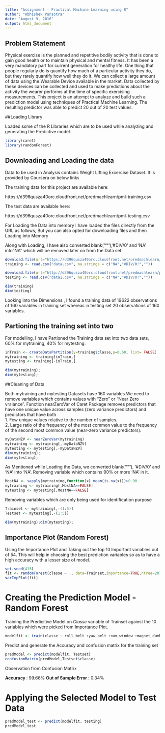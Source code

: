 ---
title: "Assignment - Practical Machine Learning using R"
author: "Abhishek Pansotra"
date: "August 9, 2016"
output: html_document
---

## Problem Statement
Physical exercise is the planned and repetitive bodily activity that is done to gain good health or to maintain physical and mental fitness. It has been a very mandatory part for current generation for healthy life. One thing that people regularly do is quantify how much of a particular activity they do, but they rarely quantify how well they do it.
We can collect a large amount of data using the Wearable Device available in the market. Data collected by these devices can be collected and used to make predictions about the activity the wearer performs at the time of specific exercising measurements. This project is an attempt to analyze and build such a prediction model using techniques of Practical Machine Learning. The resulting predictor was able to predict 20 out of 20 test values.

##Loading Library

Loaded some of the R Libraries which are to be used while analyzing and generating the Predictive model.

```{r}
library(caret)
library(randomForest)
```

## Downloading and Loading the data 

Data to be used in Analysis contains Weight Lifting Excercise Dataset. It is provided by Coursera on below links

The training data for this project are available here:

https://d396qusza40orc.cloudfront.net/predmachlearn/pml-training.csv

The test data are available here:

https://d396qusza40orc.cloudfront.net/predmachlearn/pml-testing.csv

For Loading the Data into memory I have loaded the files directly from the URL as follows, But you can also opted for downloading files and then Loading into Memory

Along with Loading, I have also converted blank('""'), '#DIV/0' and 'NA' into "NA" which will be removed later on from the Data set.

```{r}

download.file(url="https://d396qusza40orc.cloudfront.net/predmachlearn/pml-training.csv",destfile = "data.csv")
training <- read.csv("data.csv", na.strings = c("NA","#DIV/0!",""))

download.file(url="http://d396qusza40orc.cloudfront.net/predmachlearn/pml-testing.csv",destfile = "data1.csv")
testing <- read.csv("data1.csv", na.strings = c("NA","#DIV/0!",""))

dim(training)
dim(testing)
```

Looking into the Dimensions , I found a training data of 19622 observations of 160 variables in training set whereas in testing set 20 observations of 160 variables.

## Partioning the training set into two
For modelling, I have Partioned the Training data set into two data sets, 60% for mytraining, 40% for mytesting:

```{r}
inTrain <- createDataPartition(y=training$classe,p=0.60, list= FALSE)
mytraining <- training[inTrain,]
mytesting <- training[-inTrain,]

dim(mytraining); 
dim(mytesting);

```

##Cleaning of Data

Both mytraining and mytesting Datasets have 160 variables.We need to remove variables which contains values with "Zero" or "Near Zero vraiance".
Function nearZeroVar of Caret Package removes predictors that have one unique value across samples (zero variance predictors) and predictors that have both             
1. Few unique values relative to the number of samples.                             
2. Large ratio of the frequency of the most common value to the frequency of the        second most common value (near-zero variance predictors).

```{r}
myDataNZV <- nearZeroVar(mytraining)
mytraining <- mytraining[,-myDataNZV]
mytesting <- mytesting[,-myDataNZV]
dim(mytraining);
dim(mytesting);
```

As Mentioned while Loading the Data, we converted blank('""'), '#DIV/0' and 'NA' into 'NA'. Removing variable which contains 90% or more 'NA' in it.

```{r}
MostNA <- sapply(mytraining,function(x) mean(is.na(x)))>0.90
mytraining <- mytraining[,MostNA==FALSE]
mytesting <- mytesting[,MostNA==FALSE]
```


Removing variables which are only being used for identification purpose

```{r}
Trainset <- mytraining[,-(1:5)]
Testset <- mytesting[,-(1:5)]
```

```{r}
dim(mytraining);dim(mytesting);
```

## Importance Plot (Random Forest)

Using the Importance Plot and Taking out the top 10 Important variables out of 54.
This will help in choosing the best prediction variables so as to have a high accuracy with a lesser size of model.

```{r fig.height= 9,fig.width=12}
set.seed(415)
fit <- randomForest(classe ~ ., data=Trainset,importance=TRUE,ntree=20)
varImpPlot(fit)
```

# Creating the Prediction Model - Random Forest

Training the Predicitive Model on *Classe* variable of Trainset against the 10 variables which were picked from Importance Plot. 

```{r}
modelfit <- train(classe ~ roll_belt +yaw_belt +num_window +magnet_dumbbell_z +pitch_belt +pitch_forearm+magnet_dumbbell_y+accel_dumbbell_z+magnet_dumbbell_z+magnet_belt_y ,data=Trainset,method="rf")
```

Predict and generate the Accuracy and confusion matrix for the training set

```{r}
predModel <- predict(modelfit, Testset)
confusionMatrix(predModel,Testset$classe)
```

Observation from Confusion Matrix 

**Accuracy** : 99.66%
**Out of Sample Error** : 0.34%

# Applying the Selected Model to Test Data
```{r}
predModel_test <- predict(modelfit, testing)
predModel_test
```
